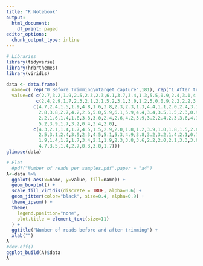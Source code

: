 ```yaml
---
title: "R Notebook"
output:
  html_document:
    df_print: paged
editor_options:
  chunk_output_type: inline
---
```


```r
# Libraries
library(tidyverse)
library(hrbrthemes)
library(viridis)
```


```r

data <- data.frame(
  name=c( rep("0 Before Trimming\ntarget capture",181), rep("1 After trimming\ntarget capture",181), rep("2 Before trimming\nno enrichment",181), rep("3 After trimming\nno enrichment",181)),
  value=c( c(2.7,3.2,1.9,2.5,2.3,2.3,6.1,3.7,3.4,1.3,5.5,0.9,2.4,3.1,4.1,3.2,7.1,5.6,3.0,3.7,7.9,7.9,5.6,1.2,2.5,3.7,2.1,2.1,5.1,0.6,4.0,4.8,3.5,4.6,4.3,2.4,2.6,1.1,1.8,4.6,0.5,4.1,0.5,5.8,2.2,2.7,2.3,4.0,2.1,6.1,3.9,4.7,3.0,1.1,3.6,1.6,3.2,1.6,2.7,4.2,2.9,4.5,3.7,2.1,2.0,6.5,7.6,5.5,4.7,1.8,1.2,2.7,1.8,3.2,2.5,3.7,2.4,4.5,2.2,1.1,3.3,2.4,3.6,4.2,6.0,2.3,3.5,4.2,3.5,0.6,3.1,2.7,2.2,1.8,4.0,1.1,0.9,2.6,2.7,2.3,3.3,2.3,3.4,3.6,4.9,1.1,3.2,1.1,4.1,1.7,3.3,4.0,4.4,2.4,6.1,4.1,2.8,2.7,1.7,2.2,6.8,12.3,4.0,1.2,5.7,3.3,4.7,3.9,3.1,5.5,6.5,3.6,2.5,2.9,12.9,3.3,2.0,2.4,2.8,2.0,2.0,2.0,5.1,8.1,3.1,5.7,4.3,2.1,3.2,1.4,4.9,1.9,3.8,9.5,3.0,0.8,2.5,2.2,11.2,2.4,2.4,2.4,3.0,1.4,4.2,1.7,4.9,3.1,4.3,0.5,3.1,2.4,5.1,10.1,7.4,0.6,1.9,7.2,0.2,0.6,3.1), 
           c(2.4,2.9,1.7,2.3,2.1,2.1,5.2,3.1,3.0,1.2,5.0,0.9,2.2,2.2,3.8,3.0,6.5,5.1,2.7,3.2,6.5,6.3,5.1,1.1,2.2,3.3,1.9,1.9,4.7,0.6,3.7,4.3,3.2,4.1,3.8,2.2,2.4,0.8,1.6,3.1,0.4,3.7,0.4,5.1,2.0,2.4,2.1,2.6,1.5,5.3,3.6,4.3,2.8,0.9,3.3,1.5,2.5,1.4,2.3,3.7,2.5,4.1,3.4,1.8,1.8,5.8,6.7,5.0,4.3,1.6,1.2,2.5,1.2,3.0,2.4,3.4,2.0,4.1,2.0,1.0,3.0,2.2,3.3,3.8,4.9,1.7,3.3,3.8,2.4,0.4,2.8,2.5,1.8,1.6,3.5,1.0,0.7,2.4,2.5,2.1,3.0,2.1,3.1,3.2,4.3,1.0,2.9,1.0,3.6,1.5,3.1,3.7,3.6,2.1,5.4,3.4,2.6,2.4,1.5,2.1,6.0,9.3,3.5,1.1,5.2,3.0,3.6,3.3,2.9,5.0,5.8,2.5,2.2,2.5,10.2,3.0,1.8,2.2,2.5,1.8,1.8,1.8,4.6,3.2,2.4,5.3,4.0,1.9,2.5,1.0,4.5,1.8,3.5,8.4,2.7,0.6,2.2,2.0,10.1,2.1,2.2,2.2,2.1,0.5,3.9,1.6,4.5,2.9,2.7,0.5,2.7,2.2,3.7,8.5,6.7,0.5,1.6,6.2,0.2,0.5,2.6),
          c(4.7,2.4,1.5,1.9,4.8,1.6,3.8,2.3,2.3,1.3,4.4,1.1,2.0,2.4,3.1,2.7,4.2,5.4,2.5,2.7,3.4,4.3,4.9,2.1,3.0,2.9,6.8,2.2,3.3,1.9,5.0,4.1,10.5,4.1,3.0,2.6,2.5,1.3,2.1,2.7,3.1,3.3,4.2,16.1,2.3,1.8,1.6,1.9,1.9,3.7,3.1,3.9,2.5,0.9,4.5,1.8,2.7,1.6,
            2.8,3.8,2.7,4.2,2.6,5.0,5.9,6.1,5.9,4.4,3.4,3.5,1.5,2.3,0.9,2.6,2.6,2.8,2.2,3.9,3.3,2.7,3.5,5.0,2.4,5.7,3.3,1.7,3.4,3.9,2.3,0.5,2.5,2.5,1.9,1.6,4.4,2.7,2.3,5.5,5.3,5.6,7.7,6.6,5.7,2.1,4.3,1.6,3.4,1.4,3.5,1.8,2.6,2.9,4.2,2.2,4.3,3.1,
            2.2,1.6,1.4,1.8,3.8,3.0,2.4,2.6,4.2,3.9,3.2,2.4,2.3,3.6,4.3,2.9,2.2,2.4,3.8,2.9,4.9,2.3,6.3,5.9,1.5,1.8,5.1,3.0,2.0,3.3,3.9,2.9,2.6,1.1,5.4,2.1,3.2,4.5,2.9,3.7,2.4,6.0,5.4,2.0,1.5,1.8,1.8,0.5,4.7,1.3,4.1,4.0,2.7,0.5,2.2,2.4,4.2,5.4,
            5.2,3.9,1.7,3.2,0.4,3.4,2.0),
          c(4.3,2.1,1.4,1.7,4.5,1.5,2.9,2.0,1.8,1.2,3.9,1.0,1.8,1.5,2.8,2.5,3.8,4.9,2.3,2.1,2.8,3.3,4.5,1.9,2.7,2.6,6.2,1.9,3.0,1.7,4.5,3.8,9.7,3.8,2.6,2.4,2.2,1.1,1.8,1.9,2.6,2.9,3.6,14.1,2.1,1.5,1.5,1.3,1.1,2.8,2.8,3.5,2.3,0.6,4.1,1.6,2.2,1.3,
            2.5,3.1,2.4,3.9,2.3,4.5,5.1,5.3,4.9,3.8,3.2,3.2,1.4,2.1,0.7,2.4,2.4,2.5,1.9,3.6,3.0,2.5,3.2,4.5,2.1,5.1,2.4,0.8,3.1,3.3,1.3,0.3,2.3,2.3,1.5,1.3,3.8,2.4,2.0,5.1,4.8,4.9,6.9,5.9,5.1,1.9,3.5,1.5,3.1,1.3,2.9,1.6,2.5,2.7,3.2,1.9,4.0,2.8,
            1.9,1.4,1.2,1.7,3.4,2.1,1.9,2.3,3.8,3.6,2.2,2.0,2.1,3.3,3.8,2.0,1.9,2.1,3.0,2.6,4.5,2.1,5.5,5.3,1.3,1.6,4.5,0.9,1.5,3.1,3.6,2.7,1.6,0.6,5.1,2.0,2.9,3.6,2.7,2.9,2.1,5.3,4.9,1.7,1.4,1.6,1.2,0.1,4.1,1.2,3.7,3.7,1.4,0.4,2.0,2.2,2.6,3.7,
            4.7,3.5,1.4,2.7,0.3,3.0,1.7)))
glimpse(data)
```

```r
# Plot
  #pdf("Number of reads per samples.pdf",paper = "a4")
A<-data %>%
  ggplot( aes(x=name, y=value, fill=name)) +
  geom_boxplot() +
  scale_fill_viridis(discrete = TRUE, alpha=0.6) +
  geom_jitter(color="black", size=0.4, alpha=0.9) +
  theme_ipsum() +
  theme(
    legend.position="none",
    plot.title = element_text(size=11)
  ) +
  ggtitle("Number of reads before and after trimming") +
  xlab("")
A
#dev.off()
ggplot_build(A)$data
A
```
